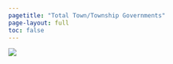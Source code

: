 ```yaml
---
pagetitle: "Total Town/Township Governments"
page-layout: full
toc: false
---
```


![](img/town-cbsa.png){fig-alt="Total town/township governments, 2022"}